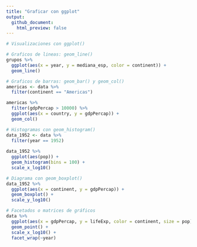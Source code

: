 ```yaml
---
title: "Graficar con ggplot"
output: 
  github_document:
    html_preview: false
---
```


```r
# Visualizaciones con ggplot()

# Graficos de lineas: geom_line()
grupos %>%
  ggplot(aes(x = year, y = mediana_esp, color = continent)) +
  geom_line()

# Graficos de barras: geom_bar() y geom_col()
americas <- data %>%
  filter(continent == "Americas")

americas %>%
  filter(gdpPercap > 10000) %>%
  ggplot(aes(x = country, y = gdpPercap)) +
  geom_col()

# Histogramas con geom_histogram()
data_1952 <- data %>%
  filter(year == 1952)
 
data_1952 %>%
  ggplot(aes(pop)) +
  geom_histogram(bins = 100) +
  scale_x_log10()

# Diagrama con geom_boxplot()
data_1952 %>%
  ggplot(aes(x = continent, y = gdpPercap)) +
  geom_boxplot() +
  scale_y_log10()

# Facetados o matrices de gráficos
data %>%
  ggplot(aes(x = gdpPercap, y = lifeExp, color = continent, size = pop)) +
  geom_point() +
  scale_x_log10() +
  facet_wrap(~year)
```


